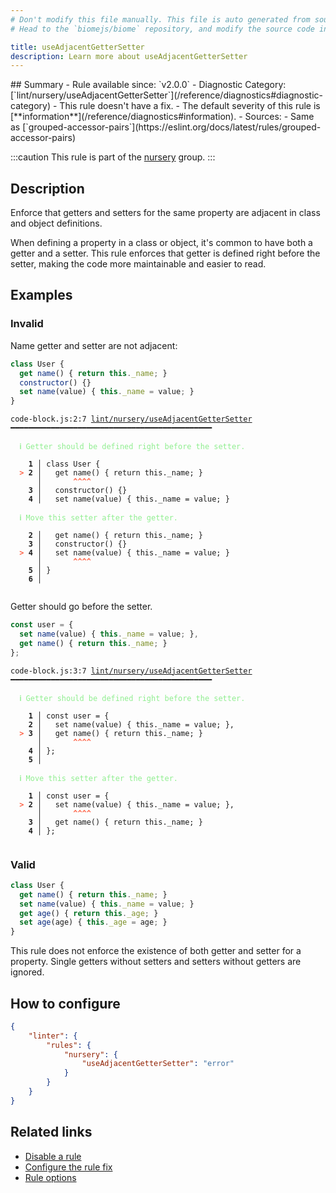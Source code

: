 ```yaml
---
# Don't modify this file manually. This file is auto generated from source, and you will lose your changes next time the website is built.
# Head to the `biomejs/biome` repository, and modify the source code in there.

title: useAdjacentGetterSetter
description: Learn more about useAdjacentGetterSetter
---
```


<Tabs>
<TabItem label="JavaScript (and super languages)" icon="seti:javascript">
## Summary
- Rule available since: `v2.0.0`
- Diagnostic Category: [`lint/nursery/useAdjacentGetterSetter`](/reference/diagnostics#diagnostic-category)
- This rule doesn't have a fix.
- The default severity of this rule is [**information**](/reference/diagnostics#information).
- Sources: 
  - Same as [`grouped-accessor-pairs`](https://eslint.org/docs/latest/rules/grouped-accessor-pairs)

:::caution
This rule is part of the [nursery](/linter/rules/#nursery) group.
:::
## Description
Enforce that getters and setters for the same property are adjacent in class and object definitions.

When defining a property in a class or object, it's common to have both a getter and a setter.
This rule enforces that getter is defined right before the setter,
making the code more maintainable and easier to read.

## Examples

### Invalid

Name getter and setter are not adjacent:

```js
class User {
  get name() { return this._name; }
  constructor() {}
  set name(value) { this._name = value; }
}
```

<pre class="language-text"><code class="language-text">code-block.js:2:7 <a href="https://biomejs.dev/linter/rules/use-adjacent-getter-setter">lint/nursery/useAdjacentGetterSetter</a> ━━━━━━━━━━━━━━━━━━━━━━━━━━━━━━━━━━━━━━━━━━━━━<br /><br />  <strong><span style="color: lightgreen;">ℹ</span></strong> <span style="color: lightgreen;">Getter should be defined right before the setter.</span><br />  <br />    <strong>1 │ </strong>class User &#123;<br />  <strong><span style="color: Tomato;">&gt;</span></strong> <strong>2 │ </strong>  get name() &#123; return this.&#95;name; &#125;<br />   <strong>   │ </strong>      <strong><span style="color: Tomato;">^</span></strong><strong><span style="color: Tomato;">^</span></strong><strong><span style="color: Tomato;">^</span></strong><strong><span style="color: Tomato;">^</span></strong><br />    <strong>3 │ </strong>  constructor() &#123;&#125;<br />    <strong>4 │ </strong>  set name(value) &#123; this.&#95;name = value; &#125;<br />  <br />  <strong><span style="color: lightgreen;">ℹ</span></strong> <span style="color: lightgreen;">Move this setter after the getter.</span><br />  <br />    <strong>2 │ </strong>  get name() &#123; return this.&#95;name; &#125;<br />    <strong>3 │ </strong>  constructor() &#123;&#125;<br />  <strong><span style="color: Tomato;">&gt;</span></strong> <strong>4 │ </strong>  set name(value) &#123; this.&#95;name = value; &#125;<br />   <strong>   │ </strong>      <strong><span style="color: Tomato;">^</span></strong><strong><span style="color: Tomato;">^</span></strong><strong><span style="color: Tomato;">^</span></strong><strong><span style="color: Tomato;">^</span></strong><br />    <strong>5 │ </strong>&#125;<br />    <strong>6 │ </strong><br />  <br /></code></pre>

Getter should go before the setter.

```js
const user = {
  set name(value) { this._name = value; },
  get name() { return this._name; }
};
```

<pre class="language-text"><code class="language-text">code-block.js:3:7 <a href="https://biomejs.dev/linter/rules/use-adjacent-getter-setter">lint/nursery/useAdjacentGetterSetter</a> ━━━━━━━━━━━━━━━━━━━━━━━━━━━━━━━━━━━━━━━━━━━━━<br /><br />  <strong><span style="color: lightgreen;">ℹ</span></strong> <span style="color: lightgreen;">Getter should be defined right before the setter.</span><br />  <br />    <strong>1 │ </strong>const user = &#123;<br />    <strong>2 │ </strong>  set name(value) &#123; this.&#95;name = value; &#125;,<br />  <strong><span style="color: Tomato;">&gt;</span></strong> <strong>3 │ </strong>  get name() &#123; return this.&#95;name; &#125;<br />   <strong>   │ </strong>      <strong><span style="color: Tomato;">^</span></strong><strong><span style="color: Tomato;">^</span></strong><strong><span style="color: Tomato;">^</span></strong><strong><span style="color: Tomato;">^</span></strong><br />    <strong>4 │ </strong>&#125;;<br />    <strong>5 │ </strong><br />  <br />  <strong><span style="color: lightgreen;">ℹ</span></strong> <span style="color: lightgreen;">Move this setter after the getter.</span><br />  <br />    <strong>1 │ </strong>const user = &#123;<br />  <strong><span style="color: Tomato;">&gt;</span></strong> <strong>2 │ </strong>  set name(value) &#123; this.&#95;name = value; &#125;,<br />   <strong>   │ </strong>      <strong><span style="color: Tomato;">^</span></strong><strong><span style="color: Tomato;">^</span></strong><strong><span style="color: Tomato;">^</span></strong><strong><span style="color: Tomato;">^</span></strong><br />    <strong>3 │ </strong>  get name() &#123; return this.&#95;name; &#125;<br />    <strong>4 │ </strong>&#125;;<br />  <br /></code></pre>

### Valid

```js
class User {
  get name() { return this._name; }
  set name(value) { this._name = value; }
  get age() { return this._age; }
  set age(age) { this._age = age; }
}
```

This rule does not enforce the existence of both getter and setter for a property.
Single getters without setters and setters without getters are ignored.

## How to configure
```json title="biome.json"
{
	"linter": {
		"rules": {
			"nursery": {
				"useAdjacentGetterSetter": "error"
			}
		}
	}
}

```
## Related links

- [Disable a rule](/linter/#disable-a-rule)
- [Configure the rule fix](/linter#configure-the-rule-fix)
- [Rule options](/linter/#rule-options)

</TabItem>
</Tabs>


